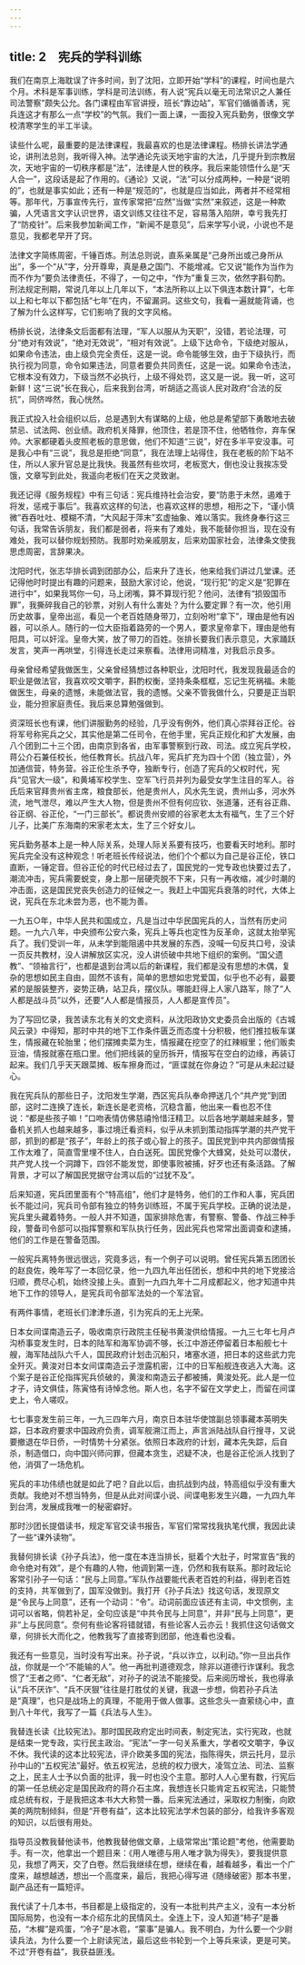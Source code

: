```yaml
---
---
---
```

title: 2　宪兵的学科训练
---

我们在南京上海耽误了许多时间，到了沈阳，立即开始“学科”的课程，时间也是六个月。术科是军事训练，学科是司法训练，有人说“宪兵以毫无司法常识之人兼任司法警察”颇失公允。各门课程由军官讲授，班长“靠边站”，军官们循循善诱，宪兵连这才有那么一点“学校”的气氛。我们一面上课，一面投入宪兵勤务，很像文学校清寒学生的半工半读。

读些什么呢，最重要的是法律课程，我最喜欢的也是法律课程。杨排长讲法学通论，讲刑法总则，我听得入神。法学通论先谈天地宇宙的大法，几乎提升到宗教层次，天地宇宙的一切秩序都是“法”，法律是人世的秩序。我后来能领悟什么是“天人合一”，这段话是起了作用的。《通论》又说，“法”可以分成两种，一种是“说明的”，也就是事实如此；还有一种是“规范的”，也就是应当如此，两者并不经常相等。那年代，万事宣传先行，宣传家常把“应然”当做“实然”来叙述，这是一种欺骗，人凭语言文字认识世界，语文训练又往往不足，容易落入陷阱，幸亏我先打了“防疫针”。后来我参加新闻工作，“新闻不是意见”，后来学写小说，小说也不是意见，我都老早开了窍。

法律文字简练周密，千锤百炼。刑法总则说，直系亲属是“己身所出或己身所从出”，多一个“从”字，分开尊卑，真是悬之国门、不能增减。它又说“能作为当作为而不作为”要负法律责任，不得了，一句之中，“作为”重复三次，依然字斟句酌。刑法规定刑期，常说几年以上几年以下，“本法所称以上以下俱连本数计算”，七年以上和七年以下都包括“七年”在内，不留漏洞。这些文句，我看一遍就能背诵，也了解为什么这样写，它们影响了我的文字风格。

杨排长说，法律条文后面都有法理，“军人以服从为天职”，没错，若论法理，可分“绝对有效说”，“绝对无效说”，“相对有效说”。上级下达命令，下级绝对服从，如果命令违法，由上级负完全责任，这是一说。命令能够生效，由于下级执行，而执行视为同意，命令如果违法，同意者要负共同责任，这是一说。如果命令违法，它根本没有效力，下级当然不必执行，上级不得处罚，这又是一说。我一听，这可新鲜！这“三说”长在我心，后来我到台湾，听胡适之高谈人民对政府“合法的反抗”，同侪哗然，我心恍然。

我正式投入社会组织以后，总是遇到大有谋略的上级，他总是希望部下勇敢地去破禁忌、试法网、创业绩。政府机关降罪，他顶住，若是顶不住，他牺牲你，弃车保帅。大家都硬着头皮照老板的意思做，他们不知道“三说”，好在多半平安没事。可是我心中有“三说”，我总是拒绝“同意”，我在法理上站得住，我在老板的阶下站不住，所以人家升官总是比我快。我虽然有些坎坷，老板宽大，倒也没让我挨冻受饿，文章写到此处，我遥向老板们在天之灵致谢。

我还记得《服务规程》中有三句话：宪兵维持社会治安，要“防患于未然，遏难于将发，惩戒于事后”。我喜欢这样的句法，也喜欢这样的思想，相形之下，“谨小慎微”吞吞吐吐、模糊不清，“大风起于萍末”玄虚抽象、难以落实。我终身奉行这三句话，我常告诉朋友，我们都是弱者，将来有了难处，我不能替你担当，现在没有难处，我可以替你规划预防。我那时劝亲戚朋友，后来劝国家社会，法律条文使我思虑周密，言辞果决。

沈阳时代，张志华排长调到团部办公，后来升了连长，他来给我们讲过几堂课。还记得他时时提出有趣的问题来，鼓励大家讨论，他说，“现行犯”的定义是“犯罪在进行中”，如果我骂你一句，马上闭嘴，算不算现行犯？他问，法律有“损毁国币罪”，我撕碎我自己的钞票，对别人有什么害处？为什么要定罪？有一次，他引用历史故事，皇帝出巡，看见一个老百姓随身带刀，立刻吩咐“拿下”，理由是他有凶器，可以杀人。随行的一位大臣指着路旁的一个男人，要求皇帝拿下，理由是他有阳具，可以奸淫。皇帝大笑，放了带刀的百姓。张排长要我们表示意见，大家踊跃发言，笑声一再哄堂，引得连长走过来察看。法律用词精准，对我启示良多。

母亲曾经希望我做医生，父亲曾经猜想过各种职业，沈阳时代，我发现我最适合的职业是做法官，我喜欢咬文嚼字，斟酌权衡，坚持条条框框，忘记生死祸福。未能做医生，母亲的遗憾，未能做法官，我的遗憾。父亲不管我做什么，只要是正当职业，能分担家庭责任。我后来总算勉强做到。

资深班长也有课，他们讲服勤务的经验，几乎没有例外，他们真心崇拜谷正伦。谷将军号称宪兵之父，其实他是第二任司令，在他手里，宪兵正规化和扩大发展，由八个团到二十三个团，由南京到各省，由军事警察到行政、司法。成立宪兵学校，蒋公介石兼任校长，他任教育长。抗战八年，宪兵扩充为四十个团（独立营），外加通信营，特务营。谷正伦生杀予夺，独断专行，创造了宪兵的父权时代，宪兵“见官大一级”，和黄埔军校学生、空军飞行员并列为最受女学生注目的军人。谷氏后来官拜贵州省主席，粮食部长，他是贵州人，风水先生说，贵州山多，河水外流，地气泄尽，难以产生大人物，但是贵州不但有何应钦、张道藩，还有谷正鼎、谷正纲、谷正伦，“一门三部长”。都说贵州安顺的谷家老太太有福气，生了三个好儿子，比美广东海南的宋家老太太，生了三个好女儿。

宪兵勤务基本上是一种人际关系，处理人际关系要有技巧，也要看天时地利。那时宪兵完全没有这种观念！听老班长传经说法，他们个个都以为自己是谷正伦，铁口直断，一锤定音。但谷正伦的时代已经过去了，国民党的一党专政也快要过去了，潮流冲击，宪兵需要蜕变，身上那一层硬壳脱不下来，只有一再收缩，减少时潮的冲击面，这是国民党丧失创造力的征候之一。我赶上中国宪兵衰落的时代，大体上说，宪兵在东北未尝为恶，也不能为善。

一九五○年，中华人民共和国成立，凡是当过中华民国宪兵的人，当然有历史问题。一九六八年，中央颁布公安六条，宪兵上等兵也定性为反革命，这就太抬举宪兵了。我们受训一年，从未学到能阻遏中共发展的东西，没喊一句反共口号，没读一页反共教材，没人讲解放区实况，没人讲侦破中共地下组织的案例。“国父遗教”、“领袖言行”，也都是退到台湾以后的新课程，我们都是没有思想的木偶，复杂的思想如民主自由，固然不该有，简单的思想如忠党爱国，似乎也不必有，最要紧的是服装整齐，姿势正确，站卫兵，摆仪队。哪能赶得上人家八路军，除了“人人都是战斗员”以外，还要“人人都是情报员，人人都是宣传员”。

为了写回忆录，我苦读东北有关的文史资料，从沈阳政协文史委员会出版的《古城风云录》中得知，那时中共的地下工作条件匮乏而态度十分积极，他们推拉板车谋生，情报藏在轮胎里；他们摆摊卖菜为生，情报藏在挖空了的红辣椒里；他们贩卖豆油，情报就塞在瓶口里。他们把线装的皇历拆开，情报写在空白的边缘，再装订起来。我们几乎天天跟菜摊、板车擦身而过，“匪谍就在你身边？”可是从未起过疑心。

我在宪兵队的那些日子，沈阳发生学潮，西区宪兵队奉命押送几个“共产党”到团部，这时二连换了连长，新连长是老资格，沉稳含蓄，他出来一看也忍不住说：“都是些孩子嘛！”口吻表情仿佛慈禧怜惜汪精卫。以后各地学潮越来越多，警备机关抓人也越来越多，事过境迁看资料，似乎从未抓到策动指挥学潮的共产党干部，抓到的都是“孩子”，年龄上的孩子或心智上的孩子。国民党到中共内部做情报工作太难了，简直雪里埋不住人，白白送死。国民党像个大蜂窝，处处可以潜伏，共产党人找一个洞蹲下，四邻不能发觉，即使事败被捕，好歹也还有条活路。了解背景，才可以了解国民党据守台湾以后的“过犹不及”。

后来知道，宪兵团里面有个“特高组”，他们才是特务，他们的工作和人事，宪兵团长不能过问，宪兵司令部有独立的特务训练班，不属于宪兵学校。正确的说法是，宪兵里头藏着特务。一般人并不知道，国家排除危害，有警察、警备、作战三种手段，警备司令部可以指挥警察和军队执行任务，因此宪兵也常常出面调查和逮捕，他们的工作是在警备范围。

一般宪兵离特务很远很远，究竟多远，有一个例子可以说明。曾任宪兵第五团团长的赵良佐，晚年写了一本回忆录，他一九四九年出任团长，想和中共的地下党接洽归顺，费尽心机，始终没接上头。直到一九四九年十二月成都起义，他才知道中共地下工作的领导人，是宪兵司令部军法处的一个军法官。

有两件事情，老班长们津津乐道，引为宪兵的无上光荣。

日本女间谍南造云子，吸收南京行政院主任秘书黄浚供给情报。一九三七年七月卢沟桥事变发生时，日本的陆军和海军协调不够，长江中游还停留着日本船舰七十艘，海军陆战队六千人，国民政府计划击沉船只，堵塞水道，把日本的这些武力完全歼灭。黄浚对日本女间谍南造云子泄露机密，江中的日军船舰连夜逃入大海。这个案子是谷正伦指挥宪兵侦破的，黄浚和南造云子都被捕，黄浚处死。此人是一位才子，诗文俱佳，陈寅恪有诗悼念他。斯人也，名字不留在文学史上，而留在间谍史上，令人嗟叹。

七七事变发生前三年，一九三四年六月，南京日本驻华使馆副总领事藏本英明失踪，日本政府要求中国政府负责，调军舰溯江而上，声言派陆战队自行搜寻，又说要撤退在华日侨，一时情势十分紧张。依照日本政府的计划，藏本先失踪，后自杀，制造借口，向中国兴师问罪，但藏本贪生，迟疑不决，也是谷正伦派人找到了他，消弭了一场危机。

宪兵的丰功伟绩也就是如此了吧？自此以后，由抗战到内战，特高组似乎没有重大贡献。我绝对不想当特务，但是从此对间谍小说、间谍电影发生兴趣，一九四九年到台湾，发展成我唯一的秘密癖好。

那时沙团长提倡读书，规定军官交读书报告，军官们常常找我执笔代撰，我因此读了一些“课外读物”。

我替何排长读《孙子兵法》，他一度在本连当排长，挺着个大肚子，时常宣告“我的命令绝对有效”，是个有趣的人物，他调到第一连，仍然和我有联系。那时政坛论客常引孙子一句话：“民与上同意。”军队作战要能代表老百姓的利益，得到老百姓的支持，共军做到了，国军没做到。我打开《孙子兵法》找这句话，发现原文是“令民与上同意”，还有一个动词：“令”。动词前面应该还有主词，中文惯例，主词可以省略，倘若补足，全句应该是“中共令民与上同意”，并非“民与上同意”，更非“上与民同意”。奈何有些论客将错就错，有些论客人云亦云！我抓住这句话做文章，何排长大而化之，他教我写了直接寄到团部，他连看也没看。

我还有一些意见，当时没有写出来。孙子说，“兵以诈立，以利动。”你一旦出兵作战，你就是一个“不能输的人”。他一再批判道德观念，除非以道德行诈谋利。我念惯了“王者之师”、“仁者无敌”，对孙子的说法不能接受。后来阅历增长，我也得承认“兵不厌诈”、“兵不厌狠”往往是打胜仗的关键，我退一步想，倘若孙子兵法是“真理”，也只是战场上的真理，不能用于做人做事。这些念头一直萦绕心中，直到八十年代，我写了一篇《兵法与人生》。

我替连长读《比较宪法》。那时国民政府定出时间表，制定宪法，实行宪政，也就是结束一党专政，实行民主政治。“宪法”一字一句关系重大，学者咬文嚼字，争议不休。我代读的这本比较宪法，评介欧美多国的宪法，指陈得失，烘云托月，显示孙中山的“五权宪法”最好。依五权宪法，总统的权力很大，凌驾立法、司法、监察之上，民主人士予以负面的批评，我一时也没个主意。那时人人心里有数，行宪后的第一任总统必定是国民政府的蒋介石主席，我想连长只能肯定五权宪法，只能赞成总统有权，于是我把这本书大大称赞一番。后来宪法通过，采取权力制衡，向欧美的两院制倾斜，但是“开卷有益”，这本比较宪法学术包装的部分，给我许多客观的知识，以后很有用处。

指导员没教我替他读书，他教我替他做文章，上级常常出“策论题”考他，他需要助手。有一次，他拿出一个题目来：《用人唯德与用人唯才孰为得失》，要我提供意见，我想了两天，交了白卷。然后我继续在想，继续在看，越看越多，看出一个广度来，越想越透，想出一个高度来，最后，我把心得写进《随缘破密》那本书里，副产品还有一篇短评。

我代读了十几本书，书目都是上级指定的，没有一本批判共产主义，没有一本分析国际局势，也没有一本介绍东北的民情风土。全连上下，没人知道“柿子”是番茄，“木樨”是鸡蛋，“冷子”是冰雹，“蒙事”是骗人。我不明白，为什么要一个少尉读兵法，为什么要一个上尉读宪法，最后这些书轮到一个上等兵来读，更是可笑。不过“开卷有益”，我获益匪浅。
